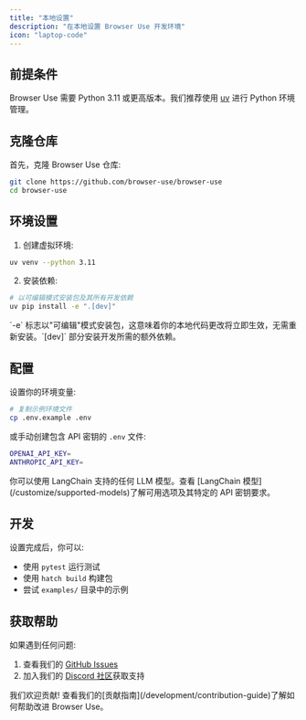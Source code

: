 ```yaml
---
title: "本地设置"
description: "在本地设置 Browser Use 开发环境"
icon: "laptop-code"
---
```


## 前提条件

Browser Use 需要 Python 3.11 或更高版本。我们推荐使用 [uv](https://docs.astral.sh/uv/) 进行 Python 环境管理。

## 克隆仓库

首先，克隆 Browser Use 仓库:

```bash
git clone https://github.com/browser-use/browser-use
cd browser-use
```

## 环境设置

1. 创建虚拟环境:

```bash
uv venv --python 3.11
```

2. 安装依赖:

```bash
# 以可编辑模式安装包及其所有开发依赖
uv pip install -e ".[dev]"
```

<Note>
  `-e` 标志以"可编辑"模式安装包，这意味着你的本地代码更改将立即生效，无需重新安装。`[dev]` 部分安装开发所需的额外依赖。
</Note>

## 配置

设置你的环境变量:

```bash
# 复制示例环境文件
cp .env.example .env
```

或手动创建包含 API 密钥的 `.env` 文件:

```bash .env
OPENAI_API_KEY=
ANTHROPIC_API_KEY=
```

<Note>
  你可以使用 LangChain 支持的任何 LLM 模型。查看 [LangChain 模型](/customize/supported-models)了解可用选项及其特定的 API 密钥要求。
</Note>

## 开发

设置完成后，你可以:

- 使用 `pytest` 运行测试
- 使用 `hatch build` 构建包
- 尝试 `examples/` 目录中的示例

## 获取帮助

如果遇到任何问题:

1. 查看我们的 [GitHub Issues](https://github.com/browser-use/browser-use/issues)
2. 加入我们的 [Discord 社区](https://link.browser-use.com/discord)获取支持

<Note>
  我们欢迎贡献! 查看我们的[贡献指南](/development/contribution-guide)了解如何帮助改进 Browser Use。
</Note>

